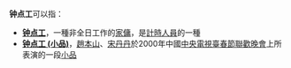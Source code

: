 '''钟点工'''可以指：
* '''[[钟点工|钟点工]]'''，一種非全日工作的[[家傭|家傭]]，是[[計時人員|計時人員]]的一種
* '''[[钟点工_(小品)|钟点工 (小品)]]'''，[[趙本山|趙本山]]、[[宋丹丹|宋丹丹]]於2000年中國[[中央電視臺|中央電視臺]][[春節聯歡晚會|春節聯歡晚會]]上所表演的一段[[小品|小品]]
{{disambig|Z|Cat=三字消歧义}}